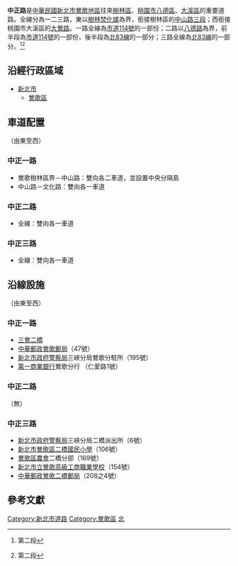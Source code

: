 {{Infobox TwRoad2|
|bgcolorh=darkgreen
|colorh=white
|code=[[市道114號|市道114號]]的一部份
|name=[[File:TW_CHW114.svg|24px]]中正一路
|enname=Zhongzheng first Rd.
|level=聯外道路、市區道路
|length=3.7
|start=[[文化路_(鶯歌區)|文化路]]，接中正二路
|end=鶯歌樹林區界，接[[中山路_(樹林區)|中山路三段]]
|junc=[[建國路_(鶯歌區)|建國路]]、[[行政路_(鶯歌區)|行政路]]、[[中山路_(鶯歌區)|中山路]]、<br>[[建國路_(鶯歌區)|建國路]]、[[文化路_(鶯歌區)|文化路]]、[[三鶯二橋|三鶯二橋]]
}}
{{Infobox TwRoad2|
|bgcolorh=darkgreen
|colorh=white
|code=[[市道114號|市道114號]]的一部份、<br>[[北83線|北83線]]的一部份
|name=[[File:TW_CHW114.svg|24px]][[File:TW_THWtp83.png|30px]]中正二路
|enname=Zhongzheng second Rd.
|level=聯外道路
|length=1.72
|start=[[文化路_(鶯歌區)|文化路]]，接中正一路
|end=[[尖山路|尖山路]]，接中正三路
|junc=[[File:TW_CHW114.svg|24px]][[八德路_(鶯歌區)|八德路]]
}}
{{Infobox TwRoad2|
|bgcolorh=darkgreen
|colorh=white
|code=[[北83線|北83線]]的一部份
|name=[[File:TW_THWtp83.png|30px]]中正三路
|enname=Zhongzheng third Rd.
|level=聯外道路
|length=2.33
|start=[[尖山路|尖山路]]，接中正二路
|end=鶯歌大溪區界，接[[大鶯路|大鶯路]]
|junc=[[環河路_(鶯歌區)|環河路]]
}}
'''中正路'''是[[中華民國|中華民國]][[新北市|新北市]][[鶯歌區|鶯歌地區]]往來[[樹林區|樹林區]]、[[桃園市|桃園市]][[八德區|八德區]]、[[大溪區|大溪區]]的重要道路。全線分為一二三路，東以[[樹林焚化爐|樹林焚化爐]]為界，銜接樹林區的[[中山路_(樹林區)|中山路三段]]；西銜接桃園市大溪區的[[大鶯路|大鶯路]]。一路全線為[[市道114號|市道114號]]的一部份；二路以[[八德路_(鶯歌區)|八德路]]為界，前半段為[[市道114號|市道114號]]的一部份，後半段為[[北83線|北83線]]的一部分；三路全線為[[北83線|北83線]]的一部分。<ref>{{cite web |author1=邱書昱 |title=〈台北都會〉待轉區變待撞區 險象環生 |url=https://news.ltn.com.tw/news/local/paper/1280840 |website=自由時報電子報 |date=2019-04-12 |accessdate=2019-08-08 |archive-date=2019-04-12 |archive-url=https://web.archive.org/web/20190412173445/https://news.ltn.com.tw/news/local/paper/1280840 |dead-url=no }}第二段</ref><ref>{{cite web |author1=許哲瑗 |title=待轉區退5公尺保安全 |url=https://www.chinatimes.com/amp/realtimenews/20190416000626-263201 |website=中時電子報 |date=2019-04-16 |accessdate=2019-08-08 |archive-date=2019-08-08 |archive-url=https://web.archive.org/web/20190808054235/https://www.chinatimes.com/amp/realtimenews/20190416000626-263201 |dead-url=no }}第二段</ref>

==沿經行政區域==
*[[新北市|新北市]]
**[[鶯歌區|鶯歌區]]

==車道配置==
（由東至西）
===中正一路===
*鶯歌樹林區界－中山路：雙向各二車道，並設置中央分隔島
*中山路－文化路：雙向各一車道
===中正二路===
*全線：雙向各一車道
===中正三路===
*全線：雙向各一車道

==沿線設施==
（由東至西）
===中正一路===
*[[三鶯二橋|三鶯二橋]]
*[[中華郵政|中華郵政]][http://www.post.gov.tw/post/internet/I_location/post.jsp?ID=1302&prsb_no=031137-3 鶯歌郵局]{{Wayback|url=http://www.post.gov.tw/post/internet/I_location/post.jsp?ID=1302&prsb_no=031137-3 |date=20150402123832 }}（47號）
*[[新北市政府警察局|新北市政府警察局]]三峽分局鶯歌分駐所（195號）
*[[第一商業銀行|第一商業銀行]]鶯歌分行 （仁愛路1號）
===中正二路===
（無）
===中正三路===
*[[新北市政府警察局|新北市政府警察局]]三峽分局二橋派出所（6號）
*[https://web.archive.org/web/20160305235902/http://www.eqes.ntpc.edu.tw/default.asp 新北市鶯歌區二橋國民小學]（106號）
*[http://www.yingge.org.tw/ 鶯歌區農會]{{Wayback|url=http://www.yingge.org.tw/ |date=20150402090757 }}二橋分部（169號）
*[[新北市立鶯歌高級工商職業學校|新北市立鶯歌高級工商職業學校]]（154號）
*[[中華郵政|中華郵政]][http://www.post.gov.tw/post/internet/I_location/post.jsp?ID=1302&prsb_no=031139-1 鶯歌二橋郵局]{{Wayback|url=http://www.post.gov.tw/post/internet/I_location/post.jsp?ID=1302&prsb_no=031139-1 |date=20150402160656 }}（208之4號）

==參考文獻==
{{reflist}}

{{DEFAULTSORT:Zhongzheng Road}}

[[Category:新北市道路|Category:新北市道路]]
[[Category:鶯歌區|Category:鶯歌區]]
[[Category:以蔣中正命名的道路|北]]